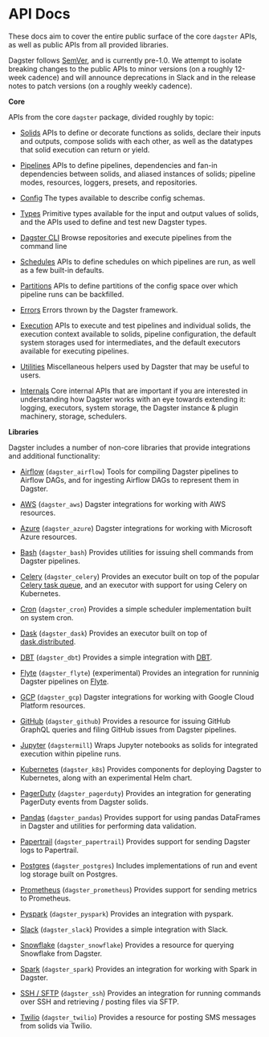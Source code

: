 
<DynamicMetaTags
  title="API Docs | Dagster"
  description="Dagster is a system for building modern data applications."
/>

# API Docs

These docs aim to cover the entire public surface of the core `dagster` APIs, as well as public APIs
from all provided libraries.

Dagster follows [SemVer](https://semver.org/), and is currently pre-1.0. We attempt to isolate
breaking changes to the public APIs to minor versions (on a roughly 12-week cadence) and will
announce deprecations in Slack and in the release notes to patch versions (on a roughly weekly
cadence).

**Core**

APIs from the core `dagster` package, divided roughly by topic:

- [Solids](/docs/apidocs/solids)
  APIs to define or decorate functions as solids, declare their inputs
  and outputs, compose solids with each other, as well as the
  datatypes that solid execution can return or yield.

- [Pipelines](/docs/apidocs/pipeline)
  APIs to define pipelines, dependencies and fan-in dependencies
  between solids, and aliased instances of solids; pipeline modes,
  resources, loggers, presets, and repositories.

- [Config](/docs/apidocs/config)
  The types available to describe config schemas.

- [Types](/docs/apidocs/types)
  Primitive types available for the input and output values of solids,
  and the APIs used to define and test new Dagster types.

- [Dagster CLI](/docs/apidocs/cli)
  Browse repositories and execute pipelines from the command line

- [Schedules](/docs/apidocs/schedules)
  APIs to define schedules on which pipelines are run, as well as a
  few built-in defaults.

- [Partitions](/docs/apidocs/partitions)
  APIs to define partitions of the config space over which pipeline
  runs can be backfilled.

- [Errors](/docs/apidocs/errors)
  Errors thrown by the Dagster framework.

- [Execution](/docs/apidocs/execution)
  APIs to execute and test pipelines and individual solids, the
  execution context available to solids, pipeline configuration, the
  default system storages used for intermediates, and the default
  executors available for executing pipelines.

- [Utilities](/docs/apidocs/utilities)
  Miscellaneous helpers used by Dagster that may be useful to users.

- [Internals](/docs/apidocs/internals)
  Core internal APIs that are important if you are interested in
  understanding how Dagster works with an eye towards extending it:
  logging, executors, system storage, the Dagster instance & plugin
  machinery, storage, schedulers.

**Libraries**

Dagster includes a number of non-core libraries that provide integrations and additional
functionality:

- [Airflow](/docs/apidocs/libraries/dagster_airflow) (`dagster_airflow`) Tools for compiling Dagster
  pipelines to Airflow DAGs, and for ingesting Airflow DAGs to represent them in Dagster.

- [AWS](/docs/apidocs/libraries/dagster_aws) (`dagster_aws`) Dagster integrations for working with
  AWS resources.

- [Azure](/docs/apidocs/libraries/dagster_azure) (`dagster_azure`) Dagster integrations for working
  with Microsoft Azure resources.

- [Bash](/docs/apidocs/libraries/dagster_bash) (`dagster_bash`) Provides utilities for issuing shell
  commands from Dagster pipelines.

- [Celery](/docs/apidocs/libraries/dagster_celery) (`dagster_celery`) Provides an executor built on
  top of the popular [Celery task queue](http:/www.celeryproject.org/), and an executor with support
  for using Celery on Kubernetes.

- [Cron](/docs/apidocs/libraries/dagster_cron) (`dagster_cron`) Provides a simple scheduler
  implementation built on system cron.

- [Dask](/docs/apidocs/libraries/dagster_dask) (`dagster_dask`) Provides an executor built on top of
  [dask.distributed](https:/distributed.dask.org/en/latest/).

- [DBT](/docs/apidocs/libraries/dagster_dbt) (`dagster_dbt`) Provides a simple integration with
  [DBT](https://www.getdbt.com/).

- [Flyte](/docs/apidocs/libraries/dagster_flyte) (`dagster_flyte`) (experimental) Provides an
  integration for runninig Dagster pipelines on [Flyte](https://flyte.org/).

- [GCP](/docs/apidocs/libraries/dagster_gcp) (`dagster_gcp`) Dagster integrations for working with
  Google Cloud Platform resources.

- [GitHub](/docs/apidocs/libraries/dagster_github) (`dagster_github`) Provides a resource for
  issuing GitHub GraphQL queries and filing GitHub issues from Dagster pipelines.

- [Jupyter](/docs/apidocs/libraries/dagstermill) (`dagstermill`) Wraps Jupyter notebooks as solids
  for integrated execution within pipeline runs.

- [Kubernetes](/docs/apidocs/libraries/dagster_k8s) (`dagster_k8s`) Provides components for
  deploying Dagster to Kubernetes, along with an experimental Helm chart.

- [PagerDuty](/docs/apidocs/libraries/dagster_pagerduty) (`dagster_pagerduty`) Provides an
  integration for generating PagerDuty events from Dagster solids.

- [Pandas](/docs/apidocs/libraries/dagster_pandas) (`dagster_pandas`) Provides support for using
  pandas DataFrames in Dagster and utilities for performing data validation.

- [Papertrail](/docs/apidocs/libraries/dagster_papertrail) (`dagster_papertrail`) Provides support
  for sending Dagster logs to Papertrail.

- [Postgres](/docs/apidocs/libraries/dagster_postgres) (`dagster_postgres`) Includes implementations
  of run and event log storage built on Postgres.

- [Prometheus](/docs/apidocs/libraries/dagster_prometheus) (`dagster_prometheus`) Provides support
  for sending metrics to Prometheus.

- [Pyspark](/docs/apidocs/libraries/dagster_pyspark) (`dagster_pyspark`) Provides an integration
  with pyspark.

- [Slack](/docs/apidocs/libraries/dagster_slack) (`dagster_slack`) Provides a simple integration
  with Slack.

- [Snowflake](/docs/apidocs/libraries/dagster_snowflake) (`dagster_snowflake`) Provides a resource
  for querying Snowflake from Dagster.

- [Spark](/docs/apidocs/libraries/dagster_spark) (`dagster_spark`) Provides an integration
  for working with Spark in Dagster.

- [SSH / SFTP](/docs/apidocs/libraries/dagster_ssh) (`dagster_ssh`) Provides an integration
  for running commands over SSH and retrieving / posting files via SFTP.

- [Twilio](/docs/apidocs/libraries/dagster_twilio) (`dagster_twilio`) Provides a resource for posting SMS
  messages from solids via Twilio.
